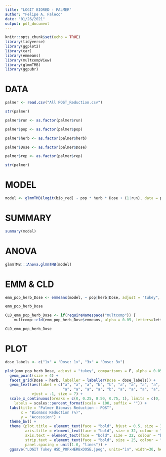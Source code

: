 ```yaml
---
title: "LOGIT BIORED - PALMER"
author: "Felipe A. Faleco"
date: "01/26/2021"
output: pdf_document
---
```


```r

knitr::opts_chunk$set(echo = TRUE)
library(tidyverse)
library(ggplot2)
library(car)
library(emmeans)
library(multcompView)
library(glmmTMB)
library(ggpubr)

```


# DATA

```r

palmer <- read.csv("All POST_Reduction.csv")

str(palmer)

palmer$run <- as.factor(palmer$run)

palmer$pop <- as.factor(palmer$pop)

palmer$herb <- as.factor(palmer$herb)

palmer$Dose <- as.factor(palmer$Dose)

palmer$rep <- as.factor(palmer$rep)

str(palmer)

```


# MODEL

```r

model <- glmmTMB(logit(bio_red) ~ pop * herb * Dose + (1|run), data = palmer, family = "gaussian")

```


# SUMMARY

```r

summary(model)

```


# ANOVA

```r

glmmTMB:::Anova.glmmTMB(model)

```


# EMM & CLD

```r

emm_pop_herb_Dose <- emmeans(model, ~ pop|herb|Dose, adjust = "tukey", type = "response", contr = "pairwise")

emm_pop_herb_Dose

CLD_emm_pop_herb_Dose <- if(requireNamespace("multcomp")) {
    multcomp::cld(emm_pop_herb_Dose$emmeans, alpha = 0.05, Letters=letters, adjust="tukey", reversed = TRUE)}

CLD_emm_pop_herb_Dose


```


# PLOT

```r

dose_labels <- c("1x" = "Dose: 1x", "3x" = "Dose: 3x")

plot(emm_pop_herb_Dose, adjust = "tukey", comparisons = F, alpha = 0.05) + 
  geom_point(size = 4) +
  facet_grid(Dose ~ herb, labeller = labeller(Dose = dose_labels)) +
  geom_text(aes(label = c("a", "a", "a", "b", "b", "a", "a", "a", "a", "a", "a", "a", "b", "c", "a", "b", "ab", "a", "a", "a", "a", "a", "a", "a",
                          "a", "a", "a", "a", "b", "a", "a", "a", "a", "a", "a", "a", "a", "a", "a", "b", "a", "a", "a", "a", "a", "a", "a", "a")),
            vjust = -1, size = 7) +
  scale_x_continuous(breaks = c(0, 0.25, 0.50, 0.75, 1), limits = c(0, 1),
    labels = scales::percent_format(scale = 100, suffix = "")) +
  labs(title = "Palmer Biomass Reduction - POST", 
       x = "Biomass Reduction (%)", 
       y = "Accession") + 
  theme_bw() + 
  theme (plot.title = element_text(face = "bold", hjust = 0.5, size = 38, colour = "darkgreen"), 
         axis.title = element_text(face = "bold", size = 32, colour = "darkgreen"), 
         axis.text = element_text(face = "bold", size = 22, colour = "black"),
         strip.text = element_text(face = "bold", size = 25, colour = "black"),
         panel.spacing = unit(1.0, "lines")) +
  ggsave("LOGIT Tukey HSD_POPxHERBxDOSE.jpeg", units="in", width=30, height=7, dpi=600)

```

